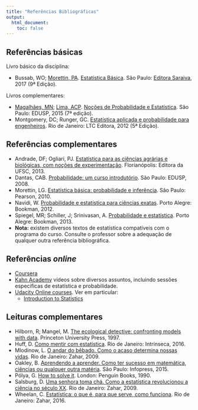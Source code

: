 ```yaml
---
title: "Referências Bibliográficas"
output:
  html_document:
    toc: false
---
```


## Referências básicas

Livro básico da disciplina:

- Bussab, WO; [Morettin, PA](http://www.ime.usp.br/~pam).
  [Estatística Básica](http://www.editorasaraiva.com.br/produtos/show/isbn:9788502207998/titulo:estatistica-basica/).
  São Paulo: [Editora Saraiva](http://www.saraivauni.com.br), 2017 (9ª
  Edição).

Livros complementares:

- [Magalhães, MN](http://www.ime.usp.br/~marcos);
      [Lima, ACP](http://www.ime.usp.br/~acarlos).
      [Noções de Probabilidade e Estatística](http://www.ime.usp.br/~noproest).
      São Paulo: EDUSP, 2015 (7ª edição).
- Montgomery, DC; Runger, GC.
  [Estatística aplicada e probabilidade para engenheiros](http://www.grupogen.com.br/estatistica-aplicada-e-probabilidade-para-engenheiros).
  Rio de Janeiro: LTC Editora, 2012 (5ª Edição).

## Referências complementares

- Andrade, DF; Ogliari, PJ.
  [Estatística para as ciências agrárias e biológicas, com noções de experimentação](http://www.editora.ufsc.br/publicacao/detalhe/id/537). Florianópolis: Editora da UFSC, 2013.
- Dantas, CAB.
  [Probabilidade: um curso introdutório](http://www.edusp.com.br/detlivro.asp?id=41384).
  São Paulo: EDUSP, 2008.
- Morettin, LG.
  [Estatística básica: probabilidade e inferência](http://loja.pearson.com.br/estatistica-basica-probabilidade-e-inferencia-9788576053705/p).
  São Paulo: Pearson, 2010.
- Navidi, W.
  [Probabilidade e estatística para ciências exatas](http://www.grupoa.com.br/livros/matematica-e-estatistica/probabilidade-e-estatistica-para-ciencias-exatas/9788580550733).
  Porto Alegre: Bookman, 2012.
- Spiegel, MR; Schiller, J; Srinivasan, A.
  [Probabilidade e estatística](http://www.grupoa.com.br/livros/matematica-e-estatistica/probabilidade-e-estatistica/9788565837187).
  Porto Alegre: Bookman, 2013.
- **Nota:** existem diversos textos de estatística compatíveis com o
      programa do curso. Consulte o professor sobre a adequação de
      qualquer outra referência bibliográfica.

## Referências *online*

- [Coursera](https://pt.coursera.org)
- [Kahn Academy](http://www.khanacademy.org) vídeos sobre diversos
      assuntos, incluindo sessões especificas de estatística e
      probabilidade.
- [Udacity Online courses](http://www.udacity.com). Ver em particular:
    - [Introduction to Statistics](https://www.udacity.com/course/st101)

## Leituras complementares

- Hilborn, R; Mangel, M.
  [The ecological detective: confronting models with data](http://press.princeton.edu/titles/5987.html).
  Princeton University Press, 1997.
- Huff, D.
  [Como mentir com estatística](http://www.intrinseca.com.br/livro/624/).
  Rio de Janeiro: Intrínseca, 2016.
- Mlodinow, L.
  [O andar do bêbado. Como o acaso determina nossas vidas](http://zahar.com.br/livro/o-andar-do-b%C3%AAbado).
  Rio de Janeiro: Zahar, 2009.
- Oakley, B.
  [Aprendendo a aprender. Como ter sucesso em matemática, ciências ou qualquer outra matéria](http://www.infopress.com.br).
  São Paulo: Infopress, 2015.
- Pólya, G.
  [How to solve it](https://www.penguin.co.uk/books/12619/how-to-solve-it).
  London: Penguin Books, 1990.
- Salsburg, D.
  [Uma senhora toma chá. Como a estatística revolucionou a ciência no século XX](http://www.zahar.com.br/livro/uma-senhora-toma-cha).
  Rio de Janeiro: Zahar, 2009.
- Wheelan, C.
  [Estatística: o que é, para que serve, como funciona](http://www.zahar.com.br/livro/estatistica).
  Rio de Janeiro: Zahar, 2016.

